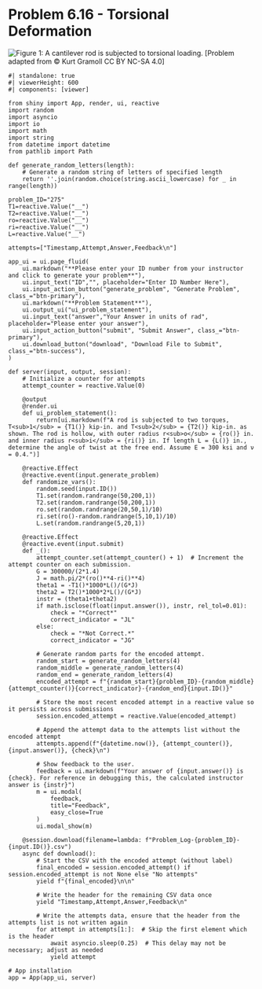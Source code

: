 # Problem 6.16 - Torsional Deformation {.unnumbered}

![Figure 1: A cantilever rod is subjected to torsional loading.](images/275.png){fig-alt="Picture with a cantilever rod subjected to torsional loading. The rod is of length 3L and has a circular ring cross section. The rod has an outer radius of ro and an inner radius of ri. The first torsional load is applied clockwise a distance L from the wall and the second torsional load is applied counter clockwise a distance of 2L from the wall."}
\[Problem adapted from © Kurt Gramoll CC BY NC-SA 4.0\]
```shinylive-python
#| standalone: true
#| viewerHeight: 600
#| components: [viewer]

from shiny import App, render, ui, reactive
import random
import asyncio
import io
import math
import string
from datetime import datetime
from pathlib import Path

def generate_random_letters(length):
    # Generate a random string of letters of specified length
    return ''.join(random.choice(string.ascii_lowercase) for _ in range(length))

problem_ID="275"
T1=reactive.Value("__")
T2=reactive.Value("__")
ro=reactive.Value("__")
ri=reactive.Value("__")
L=reactive.Value("__")

attempts=["Timestamp,Attempt,Answer,Feedback\n"]

app_ui = ui.page_fluid(
    ui.markdown("**Please enter your ID number from your instructor and click to generate your problem**"),
    ui.input_text("ID","", placeholder="Enter ID Number Here"),
    ui.input_action_button("generate_problem", "Generate Problem", class_="btn-primary"),
    ui.markdown("**Problem Statement**"),
    ui.output_ui("ui_problem_statement"),
    ui.input_text("answer","Your Answer in units of rad", placeholder="Please enter your answer"),
    ui.input_action_button("submit", "Submit Answer", class_="btn-primary"),
    ui.download_button("download", "Download File to Submit", class_="btn-success"),
)

def server(input, output, session):
    # Initialize a counter for attempts
    attempt_counter = reactive.Value(0)

    @output
    @render.ui
    def ui_problem_statement():
        return[ui.markdown(f"A rod is subjected to two torques, T<sub>1</sub> = {T1()} kip-in. and T<sub>2</sub> = {T2()} kip-in. as shown. The rod is hollow, with outer radius r<sub>o</sub> = {ro()} in. and inner radius r<sub>i</sub> = {ri()} in. If length L = {L()} in., determine the angle of twist at the free end. Assume E = 300 ksi and ν = 0.4.")]
    
    @reactive.Effect
    @reactive.event(input.generate_problem)
    def randomize_vars():
        random.seed(input.ID())
        T1.set(random.randrange(50,200,1))
        T2.set(random.randrange(50,200,1))
        ro.set(random.randrange(20,50,1)/10)
        ri.set(ro()-random.randrange(5,10,1)/10)
        L.set(random.randrange(5,20,1))
    
    @reactive.Effect
    @reactive.event(input.submit)
    def _():
        attempt_counter.set(attempt_counter() + 1)  # Increment the attempt counter on each submission.
        G = 300000/(2*1.4)
        J = math.pi/2*(ro()**4-ri()**4)
        theta1 = -T1()*1000*L()/(G*J)
        theta2 = T2()*1000*2*L()/(G*J)
        instr = (theta1+theta2)
        if math.isclose(float(input.answer()), instr, rel_tol=0.01):
            check = "*Correct*"
            correct_indicator = "JL"
        else:
            check = "*Not Correct.*"
            correct_indicator = "JG"

        # Generate random parts for the encoded attempt.
        random_start = generate_random_letters(4)
        random_middle = generate_random_letters(4)
        random_end = generate_random_letters(4)
        encoded_attempt = f"{random_start}{problem_ID}-{random_middle}{attempt_counter()}{correct_indicator}-{random_end}{input.ID()}"

        # Store the most recent encoded attempt in a reactive value so it persists across submissions
        session.encoded_attempt = reactive.Value(encoded_attempt)

        # Append the attempt data to the attempts list without the encoded attempt
        attempts.append(f"{datetime.now()}, {attempt_counter()}, {input.answer()}, {check}\n")

        # Show feedback to the user.
        feedback = ui.markdown(f"Your answer of {input.answer()} is {check}. For reference in debugging this, the calculated instructor answer is {instr}")
        m = ui.modal(
            feedback,
            title="Feedback",
            easy_close=True
        )
        ui.modal_show(m)

    @session.download(filename=lambda: f"Problem_Log-{problem_ID}-{input.ID()}.csv")
    async def download():
        # Start the CSV with the encoded attempt (without label)
        final_encoded = session.encoded_attempt() if session.encoded_attempt is not None else "No attempts"
        yield f"{final_encoded}\n\n"
        
        # Write the header for the remaining CSV data once
        yield "Timestamp,Attempt,Answer,Feedback\n"
        
        # Write the attempts data, ensure that the header from the attempts list is not written again
        for attempt in attempts[1:]:  # Skip the first element which is the header
            await asyncio.sleep(0.25)  # This delay may not be necessary; adjust as needed
            yield attempt

# App installation
app = App(app_ui, server)
```
